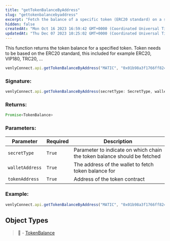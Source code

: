```yaml
---
title: "getTokenBalanceByAddress"
slug: "gettokenbalancebyaddress"
excerpt: "Fetch the balance of a specific token (ERC20 standard) on a specific wallet by address."
hidden: false
createdAt: "Mon Oct 16 2023 16:59:42 GMT+0000 (Coordinated Universal Time)"
updatedAt: "Thu Dec 07 2023 10:25:02 GMT+0000 (Coordinated Universal Time)"
---
```

This function returns the token balance for a specified token. Token needs to be based on the ERC20 standard, this included for example ERC20, VIP180, TRC20, ...

```javascript
venlyConnect.api.getTokenBalanceByAddress("MATIC", "0x01b98a3f1766ff8248bf33b05213f411d3272261", "0xB8c77482e45F1F44dE1745F52C74426C631bDD52");
```

### Signature:

```javascript
venlyConnect.api.getTokenBalanceByAddress(secretType: SecretType, walletAddress:string, tokenAddress: string): Promise<TokenBalance>
```

### Returns:

```javascript
Promise<TokenBalance>
```

### Parameters:

| Parameter       | Required | Description                                                              |
| --------------- | -------- | ------------------------------------------------------------------------ |
| `secretType`    | `True`   | Parameter to indicate on which chain the token balance should be fetched |
| `walletAddress` | `True`   | The address of the wallet to fetch token balance for                     |
| `tokenAddress`  | `True`   | Address of the token contract                                            |

### Example:

```javascript
venlyConnect.api.getTokenBalanceByAddress("MATIC", "0x01b98a3f1766ff8248bf33b05213f411d3272261", "0xB8c77482e45F1F44dE1745F52C74426C631bDD52");
```

## Object Types

> 📘 - [TokenBalance](https://venly.readme.io/docs/tokenbalance)
